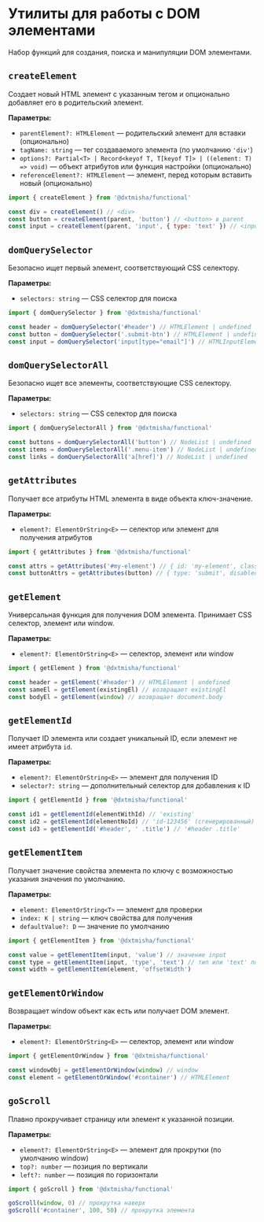 
<Meta title='@dxtmisha/functional/ru/Element Utils'/>

# Утилиты для работы с DOM элементами

Набор функций для создания, поиска и манипуляции DOM элементами.

## `createElement`

Создает новый HTML элемент с указанным тегом и опционально добавляет его в родительский элемент.

**Параметры:**
- `parentElement?: HTMLElement` — родительский элемент для вставки (опционально)
- `tagName: string` — тег создаваемого элемента (по умолчанию `'div'`)
- `options?: Partial<T> | Record<keyof T, T[keyof T]> | ((element: T) => void)` — объект атрибутов или функция настройки (опционально)
- `referenceElement?: HTMLElement` — элемент, перед которым вставить новый (опционально)

```javascript
import { createElement } from '@dxtmisha/functional'

const div = createElement() // <div>
const button = createElement(parent, 'button') // <button> в parent
const input = createElement(parent, 'input', { type: 'text' }) // <input type="text">
```

## `domQuerySelector`

Безопасно ищет первый элемент, соответствующий CSS селектору.

**Параметры:**
- `selectors: string` — CSS селектор для поиска

```javascript
import { domQuerySelector } from '@dxtmisha/functional'

const header = domQuerySelector('#header') // HTMLElement | undefined
const button = domQuerySelector('.submit-btn') // HTMLElement | undefined
const input = domQuerySelector('input[type="email"]') // HTMLInputElement | undefined
```

## `domQuerySelectorAll`

Безопасно ищет все элементы, соответствующие CSS селектору.

**Параметры:**
- `selectors: string` — CSS селектор для поиска

```javascript
import { domQuerySelectorAll } from '@dxtmisha/functional'

const buttons = domQuerySelectorAll('button') // NodeList | undefined
const items = domQuerySelectorAll('.menu-item') // NodeList | undefined
const links = domQuerySelectorAll('a[href]') // NodeList | undefined
```

## `getAttributes`

Получает все атрибуты HTML элемента в виде объекта ключ-значение.

**Параметры:**
- `element?: ElementOrString<E>` — селектор или элемент для получения атрибутов

```javascript
import { getAttributes } from '@dxtmisha/functional'

const attrs = getAttributes('#my-element') // { id: 'my-element', class: 'btn' }
const buttonAttrs = getAttributes(button) // { type: 'submit', disabled: '' }
```

## `getElement`

Универсальная функция для получения DOM элемента. Принимает CSS селектор, элемент или window.

**Параметры:**
- `element?: ElementOrString<E>` — селектор, элемент или window

```javascript
import { getElement } from '@dxtmisha/functional'

const header = getElement('#header') // HTMLElement | undefined
const sameEl = getElement(existingEl) // возвращает existingEl
const bodyEl = getElement(window) // возвращает document.body
```

## `getElementId`

Получает ID элемента или создает уникальный ID, если элемент не имеет атрибута `id`.

**Параметры:**
- `element?: ElementOrString<E>` — элемент для получения ID
- `selector?: string` — дополнительный селектор для добавления к ID

```javascript
import { getElementId } from '@dxtmisha/functional'

const id1 = getElementId(elementWithId) // 'existing'
const id2 = getElementId(elementNoId) // 'id-123456' (сгенерированный)
const id3 = getElementId('#header', ' .title') // '#header .title'
```

## `getElementItem`

Получает значение свойства элемента по ключу с возможностью указания значения по умолчанию.

**Параметры:**
- `element: ElementOrString<T>` — элемент для проверки
- `index: K | string` — ключ свойства для получения
- `defaultValue?: D` — значение по умолчанию

```javascript
import { getElementItem } from '@dxtmisha/functional'

const value = getElementItem(input, 'value') // значение input
const type = getElementItem(input, 'type', 'text') // тип или 'text' по умолчанию
const width = getElementItem(element, 'offsetWidth')
```

## `getElementOrWindow`

Возвращает window объект как есть или получает DOM элемент.

**Параметры:**
- `element?: ElementOrString<E>` — селектор, элемент или window

```javascript
import { getElementOrWindow } from '@dxtmisha/functional'

const windowObj = getElementOrWindow(window) // window
const element = getElementOrWindow('#container') // HTMLElement
```

## `goScroll`

Плавно прокручивает страницу или элемент к указанной позиции.

**Параметры:**
- `element?: ElementOrString<E>` — элемент для прокрутки (по умолчанию window)
- `top?: number` — позиция по вертикали
- `left?: number` — позиция по горизонтали

```javascript
import { goScroll } from '@dxtmisha/functional'

goScroll(window, 0) // прокрутка наверх
goScroll('#container', 100, 50) // прокрутка элемента
```

